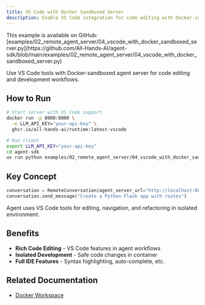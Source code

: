 ```yaml
---
title: VS Code with Docker Sandboxed Server
description: Enable VS Code integration for code editing with Docker-sandboxed agent.
---
```


<Note>
This example is available on GitHub: [examples/02_remote_agent_server/04_vscode_with_docker_sandboxed_server.py](https://github.com/All-Hands-AI/agent-sdk/blob/main/examples/02_remote_agent_server/04_vscode_with_docker_sandboxed_server.py)
</Note>

Use VS Code tools with Docker-sandboxed agent server for code editing and development workflows.

## How to Run

```bash
# Start server with VS Code support
docker run -p 8000:8000 \
  -e LLM_API_KEY="your-api-key" \
  ghcr.io/all-hands-ai/runtime:latest-vscode

# Run client
export LLM_API_KEY="your-api-key"
cd agent-sdk
uv run python examples/02_remote_agent_server/04_vscode_with_docker_sandboxed_server.py
```

## Key Concept

```python
conversation = RemoteConversation(agent_server_url="http://localhost:8000")
conversation.send_message("Create a Python Flask app with routes")
```

Agent uses VS Code tools for editing, navigation, and refactoring in isolated environment.

## Benefits

- **Rich Code Editing** - VS Code features in agent workflows
- **Isolated Development** - Safe code changes in container
- **Full IDE Features** - Syntax highlighting, auto-complete, etc.

## Related Documentation

- [Docker Workspace](/sdk/arch/workspace/docker)
